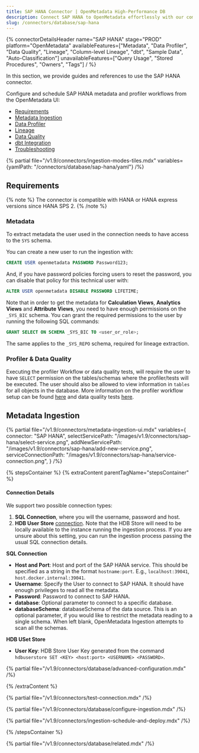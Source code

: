 ```yaml
---
title: SAP HANA Connector | OpenMetadata High-Performance DB
description: Connect SAP HANA to OpenMetadata effortlessly with our comprehensive database connector guide. Setup instructions, configuration steps, and troubleshoot...
slug: /connectors/database/sap-hana
---
```


{% connectorDetailsHeader
name="SAP HANA"
stage="PROD"
platform="OpenMetadata"
availableFeatures=["Metadata", "Data Profiler", "Data Quality", "Lineage", "Column-level Lineage", "dbt", "Sample Data", "Auto-Classification"]
unavailableFeatures=["Query Usage", "Stored Procedures", "Owners", "Tags"]
/ %}


In this section, we provide guides and references to use the SAP HANA connector.

Configure and schedule SAP HANA metadata and profiler workflows from the OpenMetadata UI:

- [Requirements](#requirements)
- [Metadata Ingestion](#metadata-ingestion)
- [Data Profiler](/how-to-guides/data-quality-observability/profiler/workflow)
- [Lineage](/how-to-guides/data-lineage/workflow)
- [Data Quality](/how-to-guides/data-quality-observability/quality)
- [dbt Integration](/connectors/ingestion/workflows/dbt)
- [Troubleshooting](/connectors/database/sap-hana/troubleshooting)

{% partial file="/v1.9/connectors/ingestion-modes-tiles.mdx" variables={yamlPath: "/connectors/database/sap-hana/yaml"} /%}

## Requirements

{% note %}
The connector is compatible with HANA or HANA express versions since HANA SPS 2.
{% /note %}

### Metadata

To extract metadata the user used in the connection needs to have access to the `SYS` schema.

You can create a new user to run the ingestion with:

```SQL
CREATE USER openmetadata PASSWORD Password123;
```

And, if you have password policies forcing users to reset the password, you can disable that policy for this technical user with:

```SQL
ALTER USER openmetadata DISABLE PASSWORD LIFETIME;
```

Note that in order to get the metadata for **Calculation Views**, **Analytics Views** and **Attribute Views**, you need to have enough
permissions on the `_SYS_BIC` schema. You can grant the required permissions to the user by running the following SQL commands:

```SQL
GRANT SELECT ON SCHEMA _SYS_BIC TO <user_or_role>;
```

The same applies to the `_SYS_REPO` schema, required for lineage extraction.

### Profiler & Data Quality

Executing the profiler Workflow or data quality tests, will require the user to have `SELECT` permission on the tables/schemas where the profiler/tests will be executed. The user should also be allowed to view information in `tables` for all objects in the database. More information on the profiler workflow setup can be found [here](/how-to-guides/data-quality-observability/profiler/workflow) and data quality tests [here](/how-to-guides/data-quality-observability/quality).

## Metadata Ingestion

{% partial 
  file="/v1.9/connectors/metadata-ingestion-ui.mdx" 
  variables={
    connector: "SAP HANA", 
    selectServicePath: "/images/v1.9/connectors/sap-hana/select-service.png",
    addNewServicePath: "/images/v1.9/connectors/sap-hana/add-new-service.png",
    serviceConnectionPath: "/images/v1.9/connectors/sap-hana/service-connection.png",
} 
/%}

{% stepsContainer %}
{% extraContent parentTagName="stepsContainer" %}

#### Connection Details

We support two possible connection types:
1. **SQL Connection**, where you will the username, password and host.
2. **HDB User Store** [connection](https://help.sap.com/docs/SAP_HANA_PLATFORM/b3ee5778bc2e4a089d3299b82ec762a7/dd95ac9dbb571014a7d7f0234d762fdb.html?version=2.0.05&locale=en-US). 
  Note that the HDB Store will need to be locally available to the instance running the ingestion process. 
  If you are unsure about this setting, you can run the ingestion process passing the usual SQL connection details.

**SQL Connection**

- **Host and Port**: Host and port of the SAP HANA service. This should be specified as a string in the format `hostname:port`. E.g., `localhost:39041`, `host.docker.internal:39041`.
- **Username**: Specify the User to connect to SAP HANA. It should have enough privileges to read all the metadata.
- **Password**: Password to connect to SAP HANA.
- **database**: Optional parameter to connect to a specific database.
- **databaseSchema**: databaseSchema of the data source. This is an optional parameter, if you would like to restrict the metadata reading to a single schema. When left blank, OpenMetadata Ingestion attempts to scan all the schemas.

**HDB USet Store**

- **User Key**: HDB Store User Key generated from the command `hdbuserstore SET <KEY> <host:port> <USERNAME> <PASSWORD>`.

{% partial file="/v1.9/connectors/database/advanced-configuration.mdx" /%}

{% /extraContent %}

{% partial file="/v1.9/connectors/test-connection.mdx" /%}

{% partial file="/v1.9/connectors/database/configure-ingestion.mdx" /%}

{% partial file="/v1.9/connectors/ingestion-schedule-and-deploy.mdx" /%}

{% /stepsContainer %}

{% partial file="/v1.9/connectors/database/related.mdx" /%}
